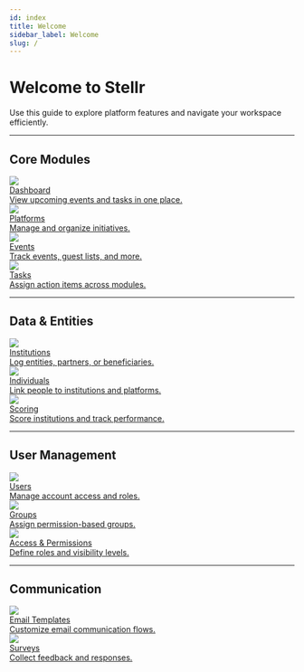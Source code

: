 ```yaml
---
id: index
title: Welcome
sidebar_label: Welcome
slug: /
---
```


# Welcome to Stellr

Use this guide to explore platform features and navigate your workspace efficiently.

---

## Core Modules

<div class="cards-grid">

  <a href="/dashboard" class="card">
    <img src="/icons/grid-light.svg" class="card-icon" />
    <div>
      <div class="h4">Dashboard</div>
      <div class="body-small">View upcoming events and tasks in one place.</div>
    </div>
  </a>

  <a href="/platforms" class="card">
    <img src="/icons/platforms-light.svg" class="card-icon" />
    <div>
      <div class="h4">Platforms</div>
      <div class="body-small">Manage and organize initiatives.</div>
    </div>
  </a>

  <a href="/events" class="card">
    <img src="/icons/events-light.svg" class="card-icon" />
    <div>
      <div class="h4">Events</div>
      <div class="body-small">Track events, guest lists, and more.</div>
    </div>
  </a>

  <a href="/tasks" class="card">
    <img src="/icons/tasks-light.svg" class="card-icon" />
    <div>
      <div class="h4">Tasks</div>
      <div class="body-small">Assign action items across modules.</div>
    </div>
  </a>

</div>

---

## Data & Entities

<div class="cards-grid">

  <a href="/institutions" class="card">
    <img src="/icons/institutions-light.svg" class="card-icon" />
    <div>
      <div class="h4">Institutions</div>
      <div class="body-small">Log entities, partners, or beneficiaries.</div>
    </div>
  </a>

  <a href="/individuals/individuals" class="card">
    <img src="/icons/individuals-light.svg" class="card-icon" />
    <div>
      <div class="h4">Individuals</div>
      <div class="body-small">Link people to institutions and platforms.</div>
    </div>
  </a>

  <a href="/scoring/scoring" class="card">
    <img src="/icons/scoring-light.svg" class="card-icon" />
    <div>
      <div class="h4">Scoring</div>
      <div class="body-small">Score institutions and track performance.</div>
    </div>
  </a>

</div>

---

## User Management

<div class="cards-grid">

  <a href="/users" class="card">
    <img src="/icons/users-light.svg" class="card-icon" />
    <div>
      <div class="h4">Users</div>
      <div class="body-small">Manage account access and roles.</div>
    </div>
  </a>

  <a href="/groups" class="card">
    <img src="/icons/groups-light.svg" class="card-icon" />
    <div>
      <div class="h4">Groups</div>
      <div class="body-small">Assign permission-based groups.</div>
    </div>
  </a>

  <a href="/access-permissions/access-permissions" class="card">
    <img src="/icons/security-light.svg" class="card-icon" />
    <div>
      <div class="h4">Access & Permissions</div>
      <div class="body-small">Define roles and visibility levels.</div>
    </div>
  </a>

</div>

---

## Communication

<div class="cards-grid">

  <a href="/email-templates" class="card">
    <img src="/icons/email-light.svg" class="card-icon" />
    <div>
      <div class="h4">Email Templates</div>
      <div class="body-small">Customize email communication flows.</div>
    </div>
  </a>

  <a href="/surveys" class="card">
    <img src="/icons/survey-light.svg" class="card-icon" />
    <div>
      <div class="h4">Surveys</div>
      <div class="body-small">Collect feedback and responses.</div>
    </div>
  </a>

</div>